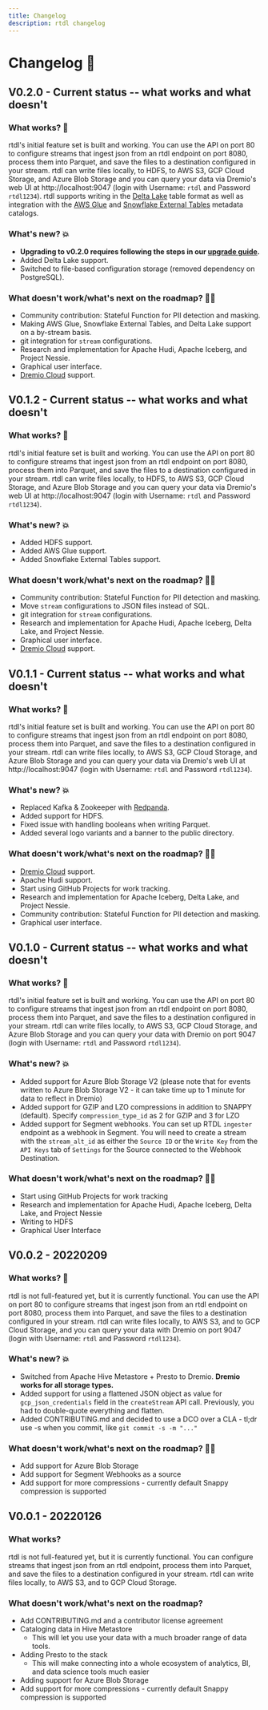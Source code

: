 ```yaml
---
title: Changelog
description: rtdl changelog
---
```


# Changelog 📝

## V0.2.0 - Current status -- what works and what doesn't

### What works? 🚀
rtdl's initial feature set is built and working. You can use the API on port 80 to 
configure streams that ingest json from an rtdl endpoint on port 8080, process them into Parquet, 
and save the files to a destination configured in your stream. rtdl can write files locally, to 
HDFS, to AWS S3, GCP Cloud Storage, and Azure Blob Storage and you can query your data via Dremio's 
web UI at http://localhost:9047 (login with Username: `rtdl` and Password `rtdl1234`). rtdl supports 
writing in the [Delta Lake](https://delta.io/) table format as well as integration with the 
[AWS Glue](https://aws.amazon.com/glue/) and [Snowflake External Tables](https://docs.snowflake.com/en/user-guide/tables-external-intro.html) 
metadata catalogs.

### What's new? 💥
  * **Upgrading to v0.2.0 requires following the steps in our [upgrade guide](https://rtdl.io/docs/setting-up/upgrade-guides/upgradeguidev020).**
  * Added Delta Lake support.
  * Switched to file-based configuration storage (removed dependency on PostgreSQL).

### What doesn't work/what's next on the roadmap? 🚴🏼  
  * Community contribution: Stateful Function for PII detection and masking.
  * Making AWS Glue, Snowflake External Tables, and Delta Lake support on a by-stream basis.
  * git integration for `stream` configurations.
  * Research and implementation for Apache Hudi, Apache Iceberg, and Project Nessie.
  * Graphical user interface.
  * [Dremio Cloud](https://www.dremio.com/platform/cloud/) support.


## V0.1.2 - Current status -- what works and what doesn't

### What works? 🚀
rtdl's initial feature set is built and working. You can use the API on port 80 to 
configure streams that ingest json from an rtdl endpoint on port 8080, process them into Parquet, 
and save the files to a destination configured in your stream. rtdl can write files locally, to 
HDFS, to AWS S3, GCP Cloud Storage, and Azure Blob Storage and you can query your data via Dremio's 
web UI at http://localhost:9047 (login with Username: `rtdl` and Password `rtdl1234`).

### What's new? 💥
  * Added HDFS support.
  * Added AWS Glue support.
  * Added Snowflake External Tables support.

### What doesn't work/what's next on the roadmap? 🚴🏼  
  * Community contribution: Stateful Function for PII detection and masking.
  * Move `stream` configurations to JSON files instead of SQL.
  * git integration for `stream` configurations.
  * Research and implementation for Apache Hudi, Apache Iceberg, Delta Lake, and Project Nessie.
  * Graphical user interface.
  * [Dremio Cloud](https://www.dremio.com/platform/cloud/) support.


## V0.1.1 - Current status -- what works and what doesn't

### What works? 🚀
rtdl's initial feature set is built and working. You can use the API on port 80 to 
configure streams that ingest json from an rtdl endpoint on port 8080, process them into Parquet, 
and save the files to a destination configured in your stream. rtdl can write files locally, to 
AWS S3, GCP Cloud Storage, and Azure Blob Storage and you can query your data via Dremio's web UI
at http://localhost:9047 (login with Username: `rtdl` and Password `rtdl1234`).

### What's new? 💥
  * Replaced Kafka & Zookeeper with [Redpanda](https://github.com/redpanda-data/redpanda).
  * Added support for HDFS.
  * Fixed issue with handling booleans when writing Parquet.
  * Added several logo variants and a banner to the public directory.

### What doesn't work/what's next on the roadmap? 🚴🏼  
  * [Dremio Cloud](https://www.dremio.com/platform/cloud/) support.
  * Apache Hudi support.
  * Start using GitHub Projects for work tracking.
  * Research and implementation for Apache Iceberg, Delta Lake, and Project Nessie.
  * Community contribution: Stateful Function for PII detection and masking.
  * Graphical user interface.


## V0.1.0 - Current status -- what works and what doesn't

### What works? 🚀
rtdl's initial feature set is built and working. You can use the API on port 80 to 
configure streams that ingest json from an rtdl endpoint on port 8080, process them into Parquet, 
and save the files to a destination configured in your stream. rtdl can write files locally, to 
AWS S3, GCP Cloud Storage, and Azure Blob Storage and you can query your data with Dremio on port 
9047 (login with Username: `rtdl` and Password `rtdl1234`).

### What's new? 💥
  * Added support for Azure Blob Storage V2 (please note that for events written to Azure Blob Storage
    V2 - it can take time up to 1 minute for data to reflect in Dremio)
  * Added support for GZIP and LZO compressions in addition to SNAPPY (default). Specify 
    `compression_type_id` as 2 for GZIP and 3 for LZO
  * Added support for Segment webhooks. You can set up RTDL `ingester` endpoint as a webhook in Segment. 
    You will need to create a stream with the `stream_alt_id` as either the `Source ID` or the 
    `Write Key` from the `API Keys` tab of `Settings` for the Source connected to the Webhook 
    Destination.

### What doesn't work/what's next on the roadmap? 🚴🏼  
  * Start using GitHub Projects for work tracking
  * Research and implementation for Apache Hudi, Apache Iceberg, Delta Lake, and Project Nessie
  * Writing to HDFS
  * Graphical User Interface


## V0.0.2 - 20220209

### What works? 🚀
rtdl is not full-featured yet, but it is currently functional. You can use the API on port 80 to 
configure streams that ingest json from an rtdl endpoint on port 8080, process them into Parquet, 
and save the files to a destination configured in your stream. rtdl can write files locally, to 
AWS S3, and to GCP Cloud Storage, and you can query your data with Dremio on port 9047 (login with 
Username: `rtdl` and Password `rtdl1234`).

### What's new? 💥
  * Switched from Apache Hive Metastore + Presto to Dremio. **Dremio works for all storage types.**
  * Added support for using a flattened JSON object as value for `gcp_json_credentials` field in the 
    `createStream` API call. Previously, you had to double-quote everything and flatten.
  * Added CONTRIBUTING.md and decided to use a DCO over a CLA - tl;dr use -s when you commit, like 
    `git commit -s -m "..."`

### What doesn't work/what's next on the roadmap? 🚴🏼
  * Add support for Azure Blob Storage
  * Add support for Segment Webhooks as a source
  * Add support for more compressions - currently default Snappy compression is supported


## V0.0.1 - 20220126

### What works?
rtdl is not full-featured yet, but it is currently functional. You can configure streams that 
ingest json from an rtdl endpoint, process them into Parquet, and save the files to a destination 
configured in your stream. rtdl can write files locally, to AWS S3, and to GCP Cloud Storage.

### What doesn't work/what's next on the roadmap?
  * Add CONTRIBUTING.md and a contributor license agreement
  * Cataloging data in Hive Metastore
    * This will let you use your data with a much broader range of data tools.
  * Adding Presto to the stack
    * This will make connecting into a whole ecosystem of analytics, BI, and data science tools 
    much easier
  * Adding support for Azure Blob Storage
  * Add support for more compressions - currently default Snappy compression is supported
